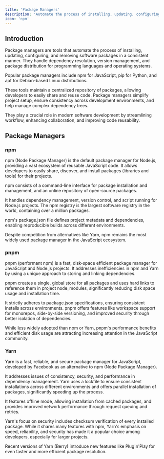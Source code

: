 ```yaml
---
title: 'Package Managers'
description: 'Automate the process of installing, updating, configuring, and removing software packages.'
icon: 'npm'
---
```


## Introduction

Package managers are tools that automate the process of installing, updating, configuring, and removing software packages
in a consistent manner. They handle dependency resolution, version management, and package distribution for programming
languages and operating systems.

Popular package managers include npm for JavaScript, pip for Python, and apt for Debian-based Linux distributions.

These tools maintain a centralized repository of packages, allowing developers to easily share and reuse code.
Package managers simplify project setup, ensure consistency across development environments, and help manage complex
dependency trees.

They play a crucial role in modern software development by streamlining workflow, enhancing collaboration, and improving
code reusability.

## Package Managers

### npm

npm (Node Package Manager) is the default package manager for Node.js, providing a vast ecosystem of reusable JavaScript
code. It allows developers to easily share, discover, and install packages (libraries and tools) for their projects.

npm consists of a command-line interface for package installation and management, and an online repository of open-source
packages.

It handles dependency management, version control, and script running for Node.js projects. The npm registry is the
largest software registry in the world, containing over a million packages.

npm's package.json file defines project metadata and dependencies, enabling reproducible builds across different
environments.

Despite competition from alternatives like Yarn, npm remains the most widely used package manager in the JavaScript
ecosystem.

### pnpm

pnpm (performant npm) is a fast, disk-space efficient package manager for JavaScript and Node.js projects. It addresses
inefficiencies in npm and Yarn by using a unique approach to storing and linking dependencies.

pnpm creates a single, global store for all packages and uses hard links to reference them in project node_modules,
significantly reducing disk space usage and installation time.

It strictly adheres to package.json specifications, ensuring consistent installs across environments. pnpm offers
features like workspace support for monorepos, side-by-side versioning, and improved security through better isolation
of dependencies.

While less widely adopted than npm or Yarn, pnpm's performance benefits and efficient disk usage are attracting
increasing attention in the JavaScript community.

### Yarn

Yarn is a fast, reliable, and secure package manager for JavaScript, developed by Facebook as an alternative to npm
(Node Package Manager).

It addresses issues of consistency, security, and performance in dependency management. Yarn uses a lockfile to ensure
consistent installations across different environments and offers parallel installation of packages, significantly
speeding up the process.

It features offline mode, allowing installation from cached packages, and provides improved network performance through
request queuing and retries.

Yarn's focus on security includes checksum verification of every installed package. While it shares many features with
npm, Yarn's emphasis on speed, reliability, and security has made it a popular choice among developers, especially for
larger projects.

Recent versions of Yarn (Berry) introduce new features like Plug'n'Play for even faster and more efficient package
resolution.